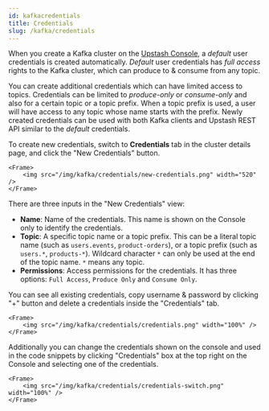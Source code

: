 ```yaml
---
id: kafkacredentials
title: Credentials
slug: /kafka/credentials
---
```


When you create a Kafka cluster on the [Upstash Console](https://console.upstash.com), a _default_ user credentials is
created automatically. _Default_ user credentials has _full access_ rights to the Kafka cluster,
which can produce to & consume from any topic.

You can create additional credentials which can have limited access to topics. Credentials can be limited to _produce-only_
or _consume-only_ and also for a certain topic or a topic prefix. When a topic prefix is used, a user will have access to
any topic whose name starts with the prefix. Newly created credentials can be used with both Kafka clients
and Upstash REST API similar to the _default_ credentials.

To create new credentials, switch to **Credentials** tab in the cluster details page, and click the "New Credentials" button.

    <Frame>
        <img src="/img/kafka/credentials/new-credentials.png" width="520" />
    </Frame>

There are three inputs in the "New Credentials" view:

-   **Name**: Name of the credentials. This name is shown on the Console only to identify the credentials.
-   **Topic**: A specific topic name or a topic prefix. This can be a literal topic name (such as `users.events`, `product-orders`),
    or a topic prefix (such as `users.*`, `products-*`). Wildcard character `*` can only be used at the end of the topic name.
    `*` means any topic.
-   **Permissions**: Access permissions for the credentials. It has three options: `Full Access`, `Produce Only` and `Consume Only`.

You can see all existing credentials, copy username & password by clicking "+" button and delete a credentials
inside the "Credentials" tab.

    <Frame>
        <img src="/img/kafka/credentials/credentials.png" width="100%" />
    </Frame>

Additionally you can change the credentials shown on the console and used in the code snippets
by clicking "Credentials" box at the top right on the Console and selecting one of the credentials.

    <Frame>
        <img src="/img/kafka/credentials/credentials-switch.png" width="100%" />
    </Frame>
